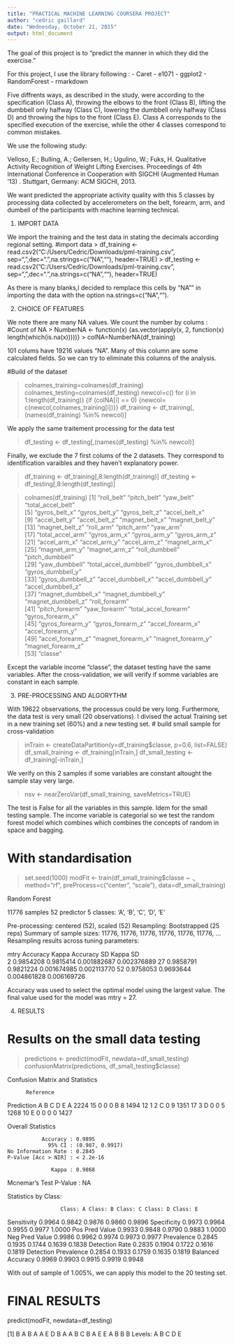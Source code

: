 ```yaml
---
title: "PRACTICAL MACHINE LEARNING COURSERA PROJECT"
author: "cedric gaillard"
date: "Wednesday, October 21, 2015"
output: html_document
---
```



The goal of this project is to “predict the manner in which they did the exercise.”

For this project, I use the library following :
- Caret
- e1071
- ggplot2
- RandomForest
- rmarkdown

Five diffrents ways, as described in the study, were according to the specification (Class A), throwing the elbows to the front (Class B), lifting the dumbbell only halfway (Class C), lowering the dumbbell only halfway (Class D) and throwing the hips to the front (Class E). Class A corresponds to the specified execution of the exercise, while the other 4 classes correspond to common mistakes.

We use the following study:

Velloso, E.; Bulling, A.; Gellersen, H.; Ugulino, W.; Fuks, H. Qualitative Activity Recognition of Weight Lifting Exercises. Proceedings of 4th International Conference in Cooperation with SIGCHI (Augmented Human '13) . Stuttgart, Germany: ACM SIGCHI, 2013.

We want predicted the appropriate activity quality with this 5 classes by processing data collected by accelerometers on the belt, forearm, arm, and dumbell of the participants with machine learning technical.

1. IMPORT DATA

We import the training and the test data in stating the decimals according regional setting.
#import data
> df_training <- read.csv2("C:/Users/Cedric/Downloads/pml-training.csv", sep=",",dec=".",na.strings=c("NA",""), header=TRUE)
> df_testing <- read.csv2("C:/Users/Cedric/Downloads/pml-training.csv", sep=",",dec=".",na.strings=c("NA",""), header=TRUE)

As there is many blanks,I decided to remplace this cells by "NA"" in importing the data with the option na.strings=c("NA","").

2. CHOICE OF FEATURES

We note there are many NA values. We count the number by colums :
#Count of NA
> NumberNA <- function(x) {as.vector(apply(x, 2, function(x) length(which(is.na(x)))))}
> colNA=NumberNA(df_training)

101 colums have 19216 values "NA". Many of this column are some calculated fields. So we can try to eliminate this columns of the analysis.

#Build of the dataset

> colnames_training=colnames(df_training)
> colnames_testing=colnames(df_testing)
> newcol=c()
> for (i in 1:length(df_training)) {if (colNA[i] == 0) {newcol= c(newcol,colnames_training[i])}}
> df_training <- df_training[,(names(df_training) %in% newcol)]

We apply the same traitement processing for the data test

> df_testing <- df_testing[,(names(df_testing) %in% newcol)]

Finally, we exclude the 7 first colums of the 2 datasets. They correspond to identification varaibles and they haven't explanatory power.

> df_training <- df_training[,8:length(df_training)]
> df_testing <- df_testing[,8:length(df_testing)]

> colnames(df_training)
 [1] "roll_belt"            "pitch_belt"           "yaw_belt"             "total_accel_belt"    
 [5] "gyros_belt_x"         "gyros_belt_y"         "gyros_belt_z"         "accel_belt_x"        
 [9] "accel_belt_y"         "accel_belt_z"         "magnet_belt_x"        "magnet_belt_y"       
[13] "magnet_belt_z"        "roll_arm"             "pitch_arm"            "yaw_arm"             
[17] "total_accel_arm"      "gyros_arm_x"          "gyros_arm_y"          "gyros_arm_z"         
[21] "accel_arm_x"          "accel_arm_y"          "accel_arm_z"          "magnet_arm_x"        
[25] "magnet_arm_y"         "magnet_arm_z"         "roll_dumbbell"        "pitch_dumbbell"      
[29] "yaw_dumbbell"         "total_accel_dumbbell" "gyros_dumbbell_x"     "gyros_dumbbell_y"    
[33] "gyros_dumbbell_z"     "accel_dumbbell_x"     "accel_dumbbell_y"     "accel_dumbbell_z"    
[37] "magnet_dumbbell_x"    "magnet_dumbbell_y"    "magnet_dumbbell_z"    "roll_forearm"        
[41] "pitch_forearm"        "yaw_forearm"          "total_accel_forearm"  "gyros_forearm_x"     
[45] "gyros_forearm_y"      "gyros_forearm_z"      "accel_forearm_x"      "accel_forearm_y"     
[49] "accel_forearm_z"      "magnet_forearm_x"     "magnet_forearm_y"     "magnet_forearm_z"    
[53] "classe"    

Except the variable income "classe", the dataset testing have the same variables.
After the cross-validation, we will verify if somme variables are constant in each sample.

3. PRE-PROCESSING AND ALGORYTHM

With 19622 observations, the processus could be very long. Furthermore, the data test is very small (20 observations). I divised the actual Training set in a new training set (60%) and a new testing set.
# build small sample for cross-validation

> inTrain <- createDataPartition(y=df_training$classe, p=0.6, list=FALSE)
> df_small_training <- df_training[inTrain,]
> df_small_testing <- df_training[-inTrain,]

We verify on this 2 samples if some variables are constant altought the sample stay very large.

> nsv <- nearZeroVar(df_small_training, saveMetrics=TRUE)

The test is False for all the variables in this sample.
Idem for the small testing sample.
The income variable is categorial so we test the random forest model which combines which combines the concepts of random in space and bagging.

# With standardisation
> set.seed(1000)
> modFit <- train(df_small_training$classe ~ ., method="rf", preProcess=c("center", "scale"), data=df_small_training)

Random Forest 

11776 samples
   52 predictor
    5 classes: 'A', 'B', 'C', 'D', 'E' 

Pre-processing: centered (52), scaled (52) 
Resampling: Bootstrapped (25 reps) 
Summary of sample sizes: 11776, 11776, 11776, 11776, 11776, 11776, ... 
Resampling results across tuning parameters:

  mtry  Accuracy   Kappa      Accuracy SD  Kappa SD   
   2    0.9854208  0.9815414  0.001882687  0.002376889
  27    0.9858791  0.9821224  0.001674985  0.002113770
  52    0.9758053  0.9693644  0.004861828  0.006169726

Accuracy was used to select the optimal model using  the largest value.
The final value used for the model was mtry = 27. 


4. RESULTS

# Results on the small data testing
> predictions <- predict(modFit, newdata=df_small_testing)
> confusionMatrix(predictions, df_small_testing$classe)

Confusion Matrix and Statistics

          Reference
Prediction    A    B    C    D    E
         A 2224   15    0    0    0
         B    8 1494   12    1    2
         C    0    9 1351   17    3
         D    0    0    5 1268   10
         E    0    0    0    0 1427

Overall Statistics
                                         
               Accuracy : 0.9895         
                 95% CI : (0.987, 0.9917)
    No Information Rate : 0.2845         
    P-Value [Acc > NIR] : < 2.2e-16      
                                         
                  Kappa : 0.9868         
 Mcnemar's Test P-Value : NA             

Statistics by Class:

                     Class: A Class: B Class: C Class: D Class: E
Sensitivity            0.9964   0.9842   0.9876   0.9860   0.9896
Specificity            0.9973   0.9964   0.9955   0.9977   1.0000
Pos Pred Value         0.9933   0.9848   0.9790   0.9883   1.0000
Neg Pred Value         0.9986   0.9962   0.9974   0.9973   0.9977
Prevalence             0.2845   0.1935   0.1744   0.1639   0.1838
Detection Rate         0.2835   0.1904   0.1722   0.1616   0.1819
Detection Prevalence   0.2854   0.1933   0.1759   0.1635   0.1819
Balanced Accuracy      0.9969   0.9903   0.9915   0.9919   0.9948


With out of sample of 1.005%, we can apply this model to the 20 testing set.


# FINAL RESULTS
predict(modFit, newdata=df_testing)

[1] B A B A A E D B A A B C B A E E A B B B
Levels: A B C D E

